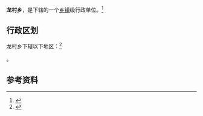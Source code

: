 {{中国乡级行政区|35/07/83/203/000}}

'''龙村乡'''，是{{PRC admin/fullname|35/07/83/203/000|3}}下辖的一个[[乡镇|乡镇]]级行政单位。<ref>{{PRC admin/ref sgc|{{PRC admin/parent|35/07/83/203/000}}}}</ref>

== 行政区划 ==

龙村乡下辖以下地区：<ref>{{PRC admin/ref sgc|35/07/83/203/000}}</ref>

{{PRC admin/children|35/07/83/203/000}}。

== 参考资料 ==

{{reflist}}

{{行政区划小作品}}
{{PRC admin/navcat|35/07/83/203/000}}